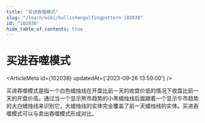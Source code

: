 ```yaml
---
title: "买进吞噬模式"
slug: "/learn/wiki/bullishengulfingpattern-102038"
id: "102038"
hide_table_of_contents: true
---
```



# 买进吞噬模式

<ArticleMeta id={102038} updatedAt={'2023-09-26 13:59:00'} />
<div className='border-solid border-b border-t-0 my-4 border-[var(--ifm-color-gray-300)]' />

买进吞噬模式是指一个白色蜡烛线在开盘比前一天的收盘价低的情况下收盘比前一天的开盘价高。通过当一个显示熊市趋势的小黑蜡烛线后面跟着一个显示牛市趋势的大白蜡烛线来识别它，大蜡烛线的实体完全覆盖了前一天蜡烛线的实体。买进吞噬模式可以与卖出吞噬模式形成对比。
